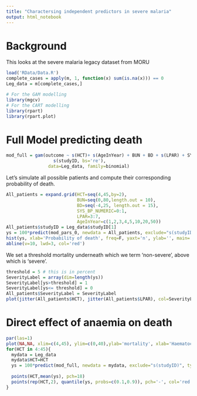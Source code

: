 ```yaml
---
title: "Charactersing independent predictors in severe malaria"
output: html_notebook
---
```


# Background

This looks at the severe malaria legacy dataset from MORU

```r
load('RData/Data.R')
complete_cases = apply(m, 1, function(x) sum(is.na(x))) == 0
Leg_data = m[complete_cases,]
```


```r
# For the GAM modelling
library(mgcv)
# For the CART modelling
library(rpart)
library(rpart.plot)
```


# Full Model predicting death

```r
mod_full = gam(outcome ~ s(HCT)+ s(AgeInYear) + BUN + BD + s(LPAR) + SYS_BP_NUMERIC + 
                  s(studyID, bs='re'),
                data=Leg_data, family=binomial)
```

Let's simulate all possible patients and compute their corresponding probability of death.

```r
All_patients = expand.grid(HCT=seq(4,45,by=2), 
                           BUN=seq(0,80,length.out = 10), 
                           BD=seq(-4,25, length.out = 15), 
                           SYS_BP_NUMERIC=0:1, 
                           LPAR=3:7, 
                           AgeInYear=c(1,2,3,4,5,10,20,50))
All_patients$studyID = Leg_data$studyID[1]
ys = 100*predict(mod_pars_0, newdata = All_patients, exclude="s(studyID)", type='response')
hist(ys, xlab='Probability of death', freq=F, yaxt='n', ylab='', main='')
abline(v=10, lwd=3, col='red')
```

We set a threshold mortality underneath which we term 'non-severe', above which is 'severe'.
```r
threshold = 5 # this is in percent
SeverityLabel = array(dim=length(ys))
SeverityLabel[ys>threshold] = 1
SeverityLabel[ys<= threshold] = 0
All_patients$SeverityLabel = SeverityLabel
plot(jitter(All_patients$HCT), jitter(All_patients$LPAR), col=SeverityLabel+1, pch='.')
```



# Direct effect of anaemia on death


```r
par(las=1)
plot(NA,NA, xlim=c(4,45), ylim=c(0,40),ylab='mortality', xlab='Haematocrit')
for(HCT in 4:45){
  mydata = Leg_data
  mydata$HCT=HCT
  ys = 100*predict(mod_full, newdata = mydata, exclude="s(studyID)", type='response')
  
  points(HCT,mean(ys), pch=18)
  points(rep(HCT,2), quantile(ys, probs=c(0.1,0.9)), pch='-', col='red')
}
```

